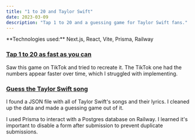 ```yaml
---
title: "1 to 20 and Taylor Swift"
date: 2023-03-09
description: "Tap 1 to 20 and a guessing game for Taylor Swift fans."
---
```



<Note emoji="📟" type="technology">
  **Technologies used:** Next.js, React, Vite, Prisma, Railway
</Note>

### [Tap 1 to 20 as fast as you can](https://1to20.vercel.app/)

Saw this game on TikTok and tried to recreate it. The TikTok one had the numbers appear faster over time, which I struggled with implementing.

### [Guess the Taylor Swift song](https://tsguess.vercel.app/)

I found a JSON file with all of Taylor Swift's songs and their lyrics. I cleaned up the data and made a guessing game out of it.


I used Prisma to interact with a Postgres database on Railway. I learned it's important to disable a form after submission to prevent duplicate submissions.
